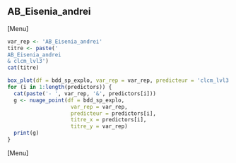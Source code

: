 ##  AB_Eisenia_andrei
[Menu]
```r
var_rep <- 'AB_Eisenia_andrei'
titre <- paste('
AB_Eisenia_andrei
& clcm_lvl3')
cat(titre)

box_plot(df = bdd_sp_explo, var_rep = var_rep, predicteur = 'clcm_lvl3', titre_x = 'clcm_lvl3', titre_y = var_rep)
for (i in 1:length(predictors)) {
  cat(paste('- ', var_rep, '&', predictors[i]))
  g <- nuage_point(df = bdd_sp_explo,
                    var_rep = var_rep,
                    predicteur = predictors[i],
                    titre_x = predictors[i],
                    titre_y = var_rep)
  print(g)
}
```
[Menu] 



